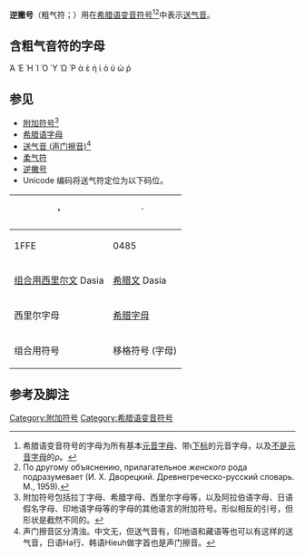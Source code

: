 {{Diacritical marks|῾◌҅}}

'''逆撇号'''（粗气符；{{IPA|῾◌҅}}）用在[[希臘語變音符號|希腊语变音符号]]<ref>希腊语变音符号的字母为所有基本[[元音字母|元音字母]]、带ι[[下标|下标]]的元音字母，以及[[辅音字母|不是元音字母]]的ρ。</ref><ref>По другому объяснению, прилагательное ''женского'' рода {{lang-grc|δασεῖα}} подразумевает {{lang-grc|προσῳδία δασεῖα}} (И. Х. Дворецкий. Древнегреческо-русский словарь. М., 1959).</ref>中表示[[送气音|送气音]]。

== 含粗气音符的字母 ==
Ἁ Ἑ Ἡ Ἱ Ὁ Ὑ Ὡ Ῥ
ἁ ἑ ἡ ἱ ὁ ὑ ὡ ῥ

== 参见 ==
* [[附加符号|附加符号]]<ref>附加符号包括拉丁字母、希腊字母、西里尔字母等，以及阿拉伯语字母、日语假名字母、印地语字母等的字母的其他语言的附加符号。形似相反的引号，但形状是截然不同的。</ref>
* [[希腊字母|希腊语字母]]
* [[送气音|送气音 (声门擦音)]]<ref>声门擦音区分清浊。中文无，但送气音有，印地语和藏语等也可以有这样的送气音，日语Ha行、韩语Hieuh做字首也是声门擦音。</ref>
* [[柔气符|柔气符]]
* [[逆撇号|逆撇号]]
* Unicode 编码将送气符定位为以下码位。
{| class="wikitable sortable"
|-
! ʽ !! ҅
|-
| 1FFE || 0485
|-
| [[附加符号|组合用]][[西里尔字母|西里尔文]] Dasia || [[希腊文|希腊文]] Dasia
|-
| 西里尔字母 || [[希腊字母|希腊字母]]
|-
| 组合用符号 || 移格符号 (字母)
|}

== 参考及脚注 ==
{{Reflist|2}}

[[Category:附加符号|Category:附加符号]]
[[Category:希腊语变音符号|Category:希腊语变音符号]]